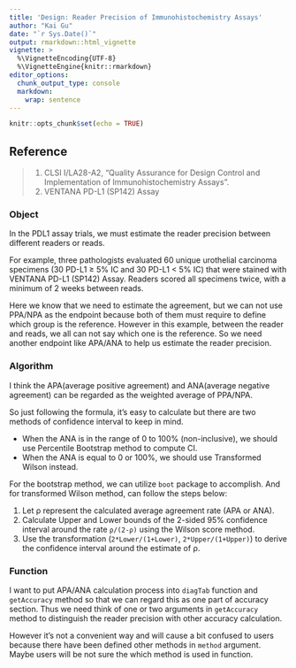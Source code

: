 ```yaml
---
title: 'Design: Reader Precision of Immunohistochemistry Assays'
author: "Kai Gu"
date: "`r Sys.Date()`"
output: rmarkdown::html_vignette
vignette: >
  %\VignetteEncoding{UTF-8}
  %\VignetteEngine{knitr::rmarkdown}
editor_options: 
  chunk_output_type: console
  markdown: 
    wrap: sentence
---
```


```r
knitr::opts_chunk$set(echo = TRUE)
```

## Reference

> 1.  CLSI I/LA28-A2, "Quality Assurance for Design Control and Implementation of Immunohistochemistry Assays".
> 2.  VENTANA PD-L1 (SP142) Assay

### Object

In the PDL1 assay trials, we must estimate the reader precision between different readers or reads.

For example, three pathologists evaluated 60 unique urothelial carcinoma specimens (30 PD-L1 ≥ 5% IC and 30 PD-L1 < 5% IC) that were stained with VENTANA PD-L1 (SP142) Assay.
Readers scored all specimens twice, with a minimum of 2 weeks between reads.

Here we know that we need to estimate the agreement, but we can not use PPA/NPA as the endpoint because both of them must require to define which group is the reference.
However in this example, between the reader and reads, we all can not say which one is the reference.
So we need another endpoint like APA/ANA to help us estimate the reader precision.

### Algorithm

I think the APA(average positive agreement) and ANA(average negative agreement) can be regarded as the weighted average of PPA/NPA.

So just following the formula, it's easy to calculate but there are two methods of confidence interval to keep in mind.

-   When the ANA is in the range of 0 to 100% (non-inclusive), we should use Percentile Bootstrap method to compute CI.
-   When the ANA is equal to 0 or 100%, we should use Transformed Wilson instead.

For the bootstrap method, we can utilize `boot` package to accomplish.
And for transformed Wilson method, can follow the steps below:

1.  Let ρ represent the calculated average agreement rate (APA or ANA).
2.  Calculate Upper and Lower bounds of the 2-sided 95% confidence interval around the rate `ρ/(2-ρ)` using the Wilson score method.
3.  Use the transformation (`2*Lower/(1+Lower)`, `2*Upper/(1+Upper)`) to derive the confidence interval around the estimate of ρ.

### Function

I want to put APA/ANA calculation process into `diagTab` function and `getAccuracy` method so that we can regard this as one part of accuracy section. Thus we need think of one or two arguments in `getAccuracy` method to distinguish the reader precision with other accuracy calculation.

However it's not a convenient way and will cause a bit confused to users because there have been defined other methods in `method` argument. Maybe users will be not sure the which method is used in function. 
